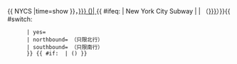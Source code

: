 {{ NYCS {{{transfer_service|}}} |time=show }}，[[{{{transfer_station|}}} ({{{transfer_line|}}})| {{{transfer_station|}}}]] {{ #ifeq: {{{transfer_line|}}} | New York City Subway | | （[[{{{transfer_line|}}}]]）}}{{ #switch:{{{transfer_station_acc|}}}
       | yes= {{Access icon}}
       | northbound= （只限北行{{Access icon}}）
       | southbound= （只限南行{{Access icon}}）
       }} {{ #if: {{{transfer_service_note|}}} | ({{{transfer_service_note}}}) }}